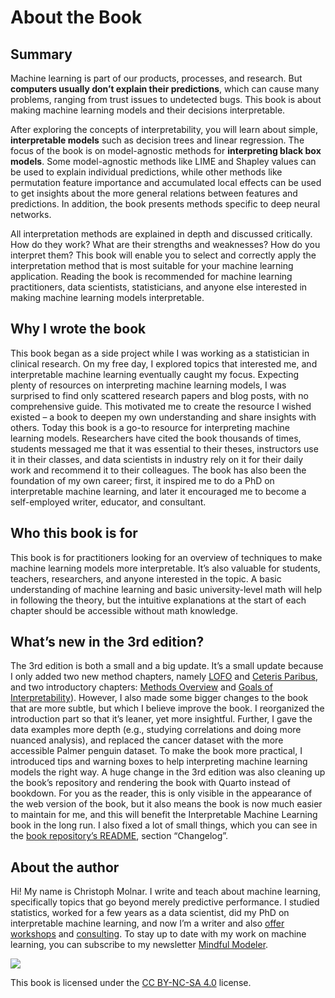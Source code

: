# About the Book {-}

## Summary

Machine learning is part of our products, processes, and research.
But **computers usually don't explain their predictions**, which can cause many problems, ranging from trust issues to undetected bugs.
This book is about making machine learning models and their decisions interpretable.

After exploring the concepts of interpretability, you will learn about simple, **interpretable models** such as decision trees and linear regression.
The focus of the book is on model-agnostic methods for **interpreting black box models**.
Some model-agnostic methods like LIME and Shapley values can be used to explain individual predictions, while other methods like permutation feature importance and accumulated local effects can be used to get insights about the more general relations between features and predictions.
In addition, the book presents methods specific to deep neural networks.

All interpretation methods are explained in depth and discussed critically.
How do they work?
What are their strengths and weaknesses?
How do you interpret them?
This book will enable you to select and correctly apply the interpretation method that is most suitable for your machine learning application.
Reading the book is recommended for machine learning practitioners, data scientists, statisticians, and anyone else interested in making machine learning models interpretable.

##  Why I wrote the book

<!-- high-level view of books journey -->
This book began as a side project while I was working as a statistician in clinical research.
On my free day, I explored topics that interested me, and interpretable machine learning eventually caught my focus.
Expecting plenty of resources on interpreting machine learning models, I was surprised to find only scattered research papers and blog posts, with no comprehensive guide.
This motivated me to create the resource I wished existed -- a book to deepen my own understanding and share insights with others.
Today this book is a go-to resource for interpreting machine learning models.
Researchers have cited the book thousands of times, students messaged me that it was essential to their theses, instructors use it in their classes, and data scientists in industry rely on it for their daily work and recommend it to their colleagues.
The book has also been the foundation of my own career; first, it inspired me to do a PhD on interpretable machine learning, and later it encouraged me to become a self-employed writer, educator, and consultant.

## Who this book is for

This book is for practitioners looking for an overview of techniques to make machine learning models more interpretable.
It’s also valuable for students, teachers, researchers, and anyone interested in the topic.
A basic understanding of machine learning and basic university-level math will help in following the theory, but the intuitive explanations at the start of each chapter should be accessible without math knowledge.

## What's new in the 3rd edition?

The 3rd edition is both a small and a big update.
It's a small update because I only added two new method chapters, namely [LOFO](#lofo) and [Ceteris Paribus](#ceteris-paribus), and two introductory chapters: [Methods Overview](#overview) and [Goals of Interpretability](#goals)).
However, I also made some bigger changes to the book that are more subtle, but which I believe improve the book.
I reorganized the introduction part so that it's leaner, yet more insightful.
Further, I gave the data examples more depth (e.g., studying correlations and doing more nuanced analysis), and replaced the cancer dataset with the more accessible Palmer penguin dataset.
To make the book more practical, I introduced tips and warning boxes to help interpreting machine learning models the right way.
A huge change in the 3rd edition was also cleaning up the book's repository and rendering the book with Quarto instead of bookdown.
For you as the reader, this is only visible in the appearance of the web version of the book, but it also means the book is now much easier to maintain for me, and this will benefit the Interpretable Machine Learning book in the long run.
I also fixed a lot of small things, which you can see in the [book repository's README](https://github.com/christophM/interpretable-ml-book), section "Changelog".

## About the author

Hi!
My name is Christoph Molnar.
I write and teach about machine learning, specifically topics that go beyond merely predictive performance.
I studied statistics, worked for a few years as a data scientist, did my PhD on interpretable machine learning, and now I'm a writer and also [offer workshops](https://christophmolnar.com/workshops/) and [consulting](https://christophmolnar.com/consulting/).
To stay up to date with my work on machine learning, you can subscribe to my newsletter [Mindful Modeler](https://mindfulmodeler.substack.com/).

![](./images/by-nc-sa.jpg)

This book is licensed under the [CC BY-NC-SA 4.0](http://creativecommons.org/licenses/by-nc-sa/4.0/) license.

